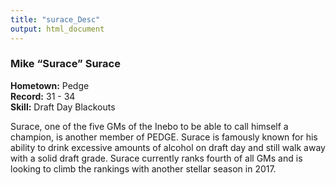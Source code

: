 ```yaml
---
title: "surace_Desc"
output: html_document
---
```


### Mike "Surace" Surace
**Hometown:** Pedge  
**Record:** 31 - 34  
**Skill:** Draft Day Blackouts  

Surace, one of the five GMs of the Inebo to be able to call himself a champion, is another member of PEDGE. Surace is famously known for his ability to drink excessive amounts of alcohol on draft day and still walk away with a solid draft grade. Surace currently ranks fourth of all GMs and is looking to climb the rankings with another stellar season in 2017. 

